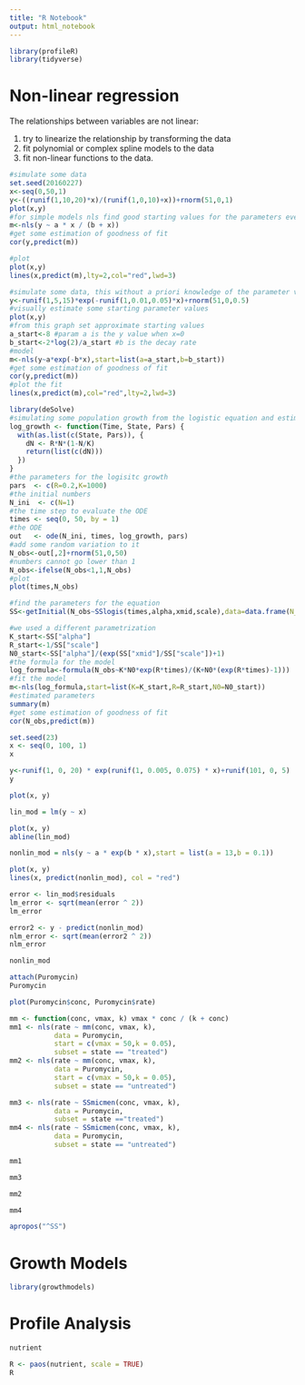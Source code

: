 ```yaml
---
title: "R Notebook"
output: html_notebook
---
```



```r
library(profileR)
library(tidyverse)
```


# Non-linear regression

The relationships between variables are not linear:

1. try to linearize the relationship by transforming the data
2. fit polynomial or complex spline models to the data
3. fit non-linear functions to the data.

```r
#simulate some data
set.seed(20160227)
x<-seq(0,50,1)
y<-((runif(1,10,20)*x)/(runif(1,0,10)+x))+rnorm(51,0,1)
plot(x,y)
#for simple models nls find good starting values for the parameters even if it throw a warning
m<-nls(y ~ a * x / (b + x))
#get some estimation of goodness of fit
cor(y,predict(m))
```

```r
#plot
plot(x,y)
lines(x,predict(m),lty=2,col="red",lwd=3)
```

```r
#simulate some data, this without a priori knowledge of the parameter value
y<-runif(1,5,15)*exp(-runif(1,0.01,0.05)*x)+rnorm(51,0,0.5)
#visually estimate some starting parameter values
plot(x,y)
#from this graph set approximate starting values
a_start<-8 #param a is the y value when x=0
b_start<-2*log(2)/a_start #b is the decay rate
#model
m<-nls(y~a*exp(-b*x),start=list(a=a_start,b=b_start))
#get some estimation of goodness of fit
cor(y,predict(m))
#plot the fit
lines(x,predict(m),col="red",lty=2,lwd=3)
```

```r
library(deSolve)
#simulating some population growth from the logistic equation and estimating the parameters using nls
log_growth <- function(Time, State, Pars) {
  with(as.list(c(State, Pars)), {
    dN <- R*N*(1-N/K)
    return(list(c(dN)))
  })
}
#the parameters for the logisitc growth
pars  <- c(R=0.2,K=1000)
#the initial numbers
N_ini  <- c(N=1)
#the time step to evaluate the ODE
times <- seq(0, 50, by = 1)
#the ODE
out   <- ode(N_ini, times, log_growth, pars)
#add some random variation to it
N_obs<-out[,2]+rnorm(51,0,50)
#numbers cannot go lower than 1
N_obs<-ifelse(N_obs<1,1,N_obs)
#plot
plot(times,N_obs)
```

```r
#find the parameters for the equation
SS<-getInitial(N_obs~SSlogis(times,alpha,xmid,scale),data=data.frame(N_obs=N_obs,times=times))
```

```r
#we used a different parametrization
K_start<-SS["alpha"]
R_start<-1/SS["scale"]
N0_start<-SS["alpha"]/(exp(SS["xmid"]/SS["scale"])+1)
#the formula for the model
log_formula<-formula(N_obs~K*N0*exp(R*times)/(K+N0*(exp(R*times)-1)))
#fit the model
m<-nls(log_formula,start=list(K=K_start,R=R_start,N0=N0_start))
#estimated parameters
summary(m)
#get some estimation of goodness of fit
cor(N_obs,predict(m))
```


```r
set.seed(23)
x <- seq(0, 100, 1)
x
```

```r
y<-runif(1, 0, 20) * exp(runif(1, 0.005, 0.075) * x)+runif(101, 0, 5)
y
```

```r
plot(x, y)
```

```r
lin_mod = lm(y ~ x)
```

```r
plot(x, y)
abline(lin_mod)
```

```r
nonlin_mod = nls(y ~ a * exp(b * x),start = list(a = 13,b = 0.1))
```

```r
plot(x, y)
lines(x, predict(nonlin_mod), col = "red")
```

```r
error <- lin_mod$residuals
lm_error <- sqrt(mean(error ^ 2))
lm_error
```
```r
error2 <- y - predict(nonlin_mod)
nlm_error <- sqrt(mean(error2 ^ 2))
nlm_error
```

```r
nonlin_mod
```

```r
attach(Puromycin)
Puromycin
```

```r
plot(Puromycin$conc, Puromycin$rate)
```

```r
mm <- function(conc, vmax, k) vmax * conc / (k + conc)
mm1 <- nls(rate ~ mm(conc, vmax, k),
           data = Puromycin,
           start = c(vmax = 50,k = 0.05),
           subset = state == "treated")
mm2 <- nls(rate ~ mm(conc, vmax, k),
           data = Puromycin,
           start = c(vmax = 50,k = 0.05),
           subset = state == "untreated")
```

```r
mm3 <- nls(rate ~ SSmicmen(conc, vmax, k), 
           data = Puromycin, 
           subset = state =="treated")
mm4 <- nls(rate ~ SSmicmen(conc, vmax, k),
           data = Puromycin,
           subset = state == "untreated")
```

```r
mm1
```

```r
mm3
```

```r
mm2
```

```r
mm4
```

```r
apropos("^SS")
```

# Growth Models

```r
library(growthmodels)
```

# Profile Analysis

```r
nutrient
```

```r
R <- paos(nutrient, scale = TRUE)
R
```

